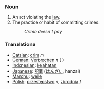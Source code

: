 === Noun ===
# An act violating the [[law]].
# The practice or habit of committing crimes.
#: ''Crime doesn't pay.''

=== Translations ===
*[[Catalan]]: [[crim]] ''m''
*[[German]]: [[Verbrechen]] ''n'' (1)
*[[Indonesian]]: [[jahat|kejahatan]]
*[[Japanese]]: [[犯罪]] ([[はんざい]], hanzai)
*[[Manchu]]: [[weile]]
*[[Polish]]: [[przestępstwo]] ''n'', [[zbrodnia]] ''f''
